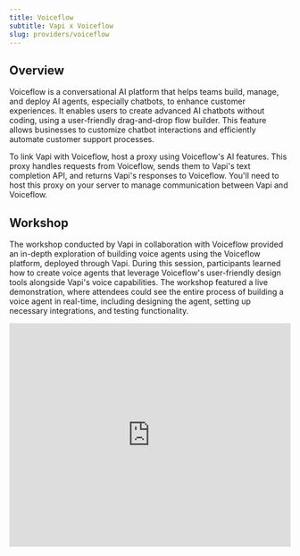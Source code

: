 ```yaml
---
title: Voiceflow
subtitle: Vapi x Voiceflow
slug: providers/voiceflow
---
```



## Overview

Voiceflow is a conversational AI platform that helps teams build, manage, and deploy AI agents, especially chatbots, to enhance customer experiences. It enables users to create advanced AI chatbots without coding, using a user-friendly drag-and-drop flow builder. This feature allows businesses to customize chatbot interactions and efficiently automate customer support processes.

To link Vapi with Voiceflow, host a proxy using Voiceflow's AI features. This proxy handles requests from Voiceflow, sends them to Vapi's text completion API, and returns Vapi's responses to Voiceflow. You'll need to host this proxy on your server to manage communication between Vapi and Voiceflow.

## Workshop

The workshop conducted by Vapi in collaboration with Voiceflow provided an in-depth exploration of building voice agents using the Voiceflow platform, deployed through Vapi. During this session, participants learned how to create voice agents that leverage Voiceflow's user-friendly design tools alongside Vapi's voice capabilities. The workshop featured a live demonstration, where attendees could see the entire process of building a voice agent in real-time, including designing the agent, setting up necessary integrations, and testing functionality.

<iframe
        src="https://www.youtube.com/embed/PbS9rfopZQA"
        title="YouTube video player"
        frameborder="0"
        allow="accelerometer; autoplay; clipboard-write; encrypted-media; gyroscope; picture-in-picture; web-share"
        referrerpolicy="strict-origin-when-cross-origin"
        width="100%"
        height="400px"
        allowfullscreen
/>
By the end of the workshop, participants gained insights into building and deploying voice agents, practical skills in designing conversational flows, and an understanding of voice agents.
